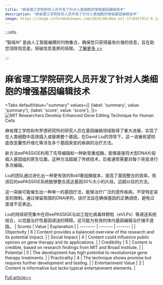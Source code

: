 ```yaml
---
title: "麻省理工学院研究人员开发了针对人类细胞的增强基因编辑技术"
description: "麻省理工学院研究人员开发了针对人类细胞的增强基因编辑技术"
image: https://image.informedainews.com/2024/06/Hea-ssl-1718417912-0.jpg
---
```



:::info

“智闻AI“ 是由人工智能编撰的刊物集合，确保您只获得最有价值的信息，旨在助您消除信息差，突破信息茧房的局限。  [了解更多 >>](/)

:::

# 麻省理工学院研究人员开发了针对人类细胞的增强基因编辑技术


<Tabs
	defaultValue="summary"
	values={[
	{label: 'summary', value: 'summary'},
	{label: 'score', value: 'score'},
]}>
<TabItem value="summary">
<img
  src="https://image.informedainews.com/2024/06/Hea-ssl-1718417912-0.jpg"
  alt="MIT Researchers Develop Enhanced Gene Editing Technique for Human Cells"
/>



麻省理工学院和布罗德研究所的研究人员在基因编辑领域取得了重大进展，实现了在人类细胞中高效插入或替换整个基因。在David Liu的领导下，这一进展有望彻底改变囊性纤维化等涉及多个基因突变的疾病的治疗方法。

新方法eePASSIGE利用了先导编辑和一种新型重组酶，能够直接将大型DNA片段插入基因组的原生位置。这种方法超越了传统技术，后者通常需要对每个突变进行多次编辑。

Liu的团队通过进化出一种更有效的Bxb1重组酶版本，提高了基因整合的效率。改进后的eePASSIGE系统能够整合高达基因30%大小的片段，远超以往的方法。

这一突破可能催生出一种单一的基因疗法，能够治疗广泛的遗传疾病，不受特定突变的限制。通过保留周围的DNA序列，该疗法旨在确保基因的正确调控，避免过度或不足表达。

Liu的持续研究集中在将eePASSIGE与如工程化病毒样颗粒（eVLPs）等递送系统结合，以克服治疗性基因递送的障碍。这可能为有效的体内基因编辑治疗铺平道路。
</TabItem>
<TabItem value="score">
	| Scores     | Value   | Explanation |
	| -------- | ------- | ------- |
	| Objectivity  | 6    | Content provides a balanced overview of the research and its potential impact.    |
	| Social Impact | 4     | Content could influence public opinion on gene therapy and its applications.    |
	| Credibility    | 5    | Content is credible, based on research findings from MIT and Broad Institute.    |
	| Potential    | 5    | The development has high potential to revolutionize gene therapy treatments.    |
	| Practicality    | 4    | The technique shows promise but requires further development and testing.    |
	| Entertainment Value    | 2    | Content is informative but lacks typical entertainment elements.    |
</TabItem>
</Tabs>

[Full article>>](https://www.cnbeta.com.tw/articles/science/1434711.htm)
